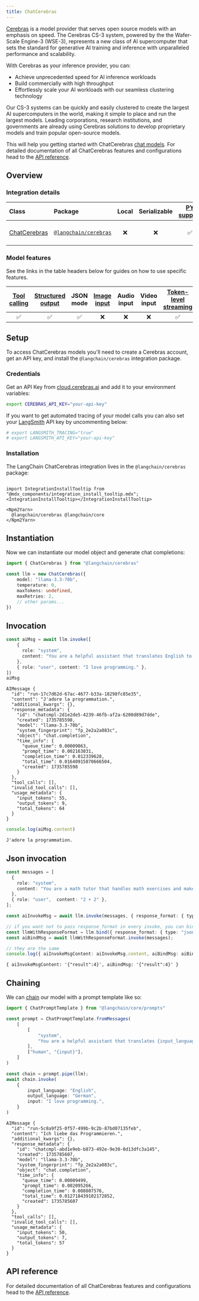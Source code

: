 ```yaml
---
title: ChatCerebras
---
```


[Cerebras](https://cerebras.ai/) is a model provider that serves open source models with an emphasis on speed. The Cerebras CS-3 system, powered by the the Wafer-Scale Engine-3 (WSE-3), represents a new class of AI supercomputer that sets the standard for generative AI training and inference with unparalleled performance and scalability.

With Cerebras as your inference provider, you can:

- Achieve unprecedented speed for AI inference workloads
- Build commercially with high throughput
- Effortlessly scale your AI workloads with our seamless clustering technology

Our CS-3 systems can be quickly and easily clustered to create the largest AI supercomputers in the world, making it simple to place and run the largest models. Leading corporations, research institutions, and governments are already using Cerebras solutions to develop proprietary models and train popular open-source models.

This will help you getting started with ChatCerebras [chat models](/oss/javascript/concepts/chat_models). For detailed documentation of all ChatCerebras features and configurations head to the [API reference](https://api.js.langchain.com/classes/_langchain_cerebras.ChatCerebras.html).

## Overview

### Integration details

| Class | Package | Local | Serializable | [PY support](https://python.langchain.com/docs/integrations/chat/cerebras) | Downloads | Version |
| :--- | :--- | :---: | :---: |  :---: | :---: | :---: |
| [ChatCerebras](https://api.js.langchain.com/classes/langchain_cerebras.ChatCerebras.html) | [`@langchain/cerebras`](https://www.npmjs.com/package/@langchain/cerebras) | ❌ | ❌ | ✅ | ![NPM - Downloads](https://img.shields.io/npm/dm/@langchain/cerebras?style=flat-square&label=%20&) | ![NPM - Version](https://img.shields.io/npm/v/@langchain/cerebras?style=flat-square&label=%20&) |

### Model features

See the links in the table headers below for guides on how to use specific features.

| [Tool calling](/oss/javascript/how-to/tool_calling) | [Structured output](/oss/javascript/how-to/structured_output/) | JSON mode | [Image input](/oss/javascript/how-to/multimodal_inputs/) | Audio input | Video input | [Token-level streaming](/oss/javascript/how-to/chat_streaming/) | [Token usage](/oss/javascript/how-to/chat_token_usage_tracking/) | [Logprobs](/oss/javascript/how-to/logprobs/) |
| :---: | :---: | :---: | :---: |  :---: | :---: | :---: | :---: | :---: |
| ✅ | ✅ | ✅ | ❌ | ❌ | ❌ | ✅ | ✅ | ❌ |

## Setup

To access ChatCerebras models you'll need to create a Cerebras account, get an API key, and install the `@langchain/cerebras` integration package.

### Credentials

Get an API Key from [cloud.cerebras.ai](https://cloud.cerebras.ai) and add it to your environment variables:

```bash
export CEREBRAS_API_KEY="your-api-key"
```

If you want to get automated tracing of your model calls you can also set your [LangSmith](https://docs.smith.langchain.com/) API key by uncommenting below:

```bash
# export LANGSMITH_TRACING="true"
# export LANGSMITH_API_KEY="your-api-key"
```

### Installation

The LangChain ChatCerebras integration lives in the `@langchain/cerebras` package:

```{=mdx}

import IntegrationInstallTooltip from "@mdx_components/integration_install_tooltip.mdx";
<IntegrationInstallTooltip></IntegrationInstallTooltip>

<Npm2Yarn>
  @langchain/cerebras @langchain/core
</Npm2Yarn>

```

## Instantiation

Now we can instantiate our model object and generate chat completions:

```typescript
import { ChatCerebras } from "@langchain/cerebras"

const llm = new ChatCerebras({
    model: "llama-3.3-70b",
    temperature: 0,
    maxTokens: undefined,
    maxRetries: 2,
    // other params...
})
```

## Invocation

```typescript
const aiMsg = await llm.invoke([
    {
      role: "system",
      content: "You are a helpful assistant that translates English to French. Translate the user sentence.",
    },
    { role: "user", content: "I love programming." },
])
aiMsg
```

```output
AIMessage {
  "id": "run-17c7d62d-67ac-4677-b33a-18298fc85e35",
  "content": "J'adore la programmation.",
  "additional_kwargs": {},
  "response_metadata": {
    "id": "chatcmpl-2d1e2de5-4239-46fb-af2a-6200d89d7dde",
    "created": 1735785598,
    "model": "llama-3.3-70b",
    "system_fingerprint": "fp_2e2a2a083c",
    "object": "chat.completion",
    "time_info": {
      "queue_time": 0.00009063,
      "prompt_time": 0.002163031,
      "completion_time": 0.012339628,
      "total_time": 0.01640915870666504,
      "created": 1735785598
    }
  },
  "tool_calls": [],
  "invalid_tool_calls": [],
  "usage_metadata": {
    "input_tokens": 55,
    "output_tokens": 9,
    "total_tokens": 64
  }
}
```

```typescript
console.log(aiMsg.content)
```

```output
J'adore la programmation.
```

## Json invocation

```typescript
const messages = [
  {
    role: "system",
    content: "You are a math tutor that handles math exercises and makes output in json in format { result: number }.",
  },
  { role: "user",  content: "2 + 2" },
];

const aiInvokeMsg = await llm.invoke(messages, { response_format: { type: "json_object" } });

// if you want not to pass response_format in every invoke, you can bind it to the instance
const llmWithResponseFormat = llm.bind({ response_format: { type: "json_object" } });
const aiBindMsg = await llmWithResponseFormat.invoke(messages);

// they are the same
console.log({ aiInvokeMsgContent: aiInvokeMsg.content, aiBindMsg: aiBindMsg.content });
```

```output
{ aiInvokeMsgContent: '{"result":4}', aiBindMsg: '{"result":4}' }
```

## Chaining

We can [chain](/oss/javascript/how-to/sequence/) our model with a prompt template like so:

```typescript
import { ChatPromptTemplate } from "@langchain/core/prompts"

const prompt = ChatPromptTemplate.fromMessages(
    [
        [
            "system",
            "You are a helpful assistant that translates {input_language} to {output_language}.",
        ],
        ["human", "{input}"],
    ]
)

const chain = prompt.pipe(llm);
await chain.invoke(
    {
        input_language: "English",
        output_language: "German",
        input: "I love programming.",
    }
)
```

```output
AIMessage {
  "id": "run-5c8a9f25-0f57-499b-9c2b-87bd07135feb",
  "content": "Ich liebe das Programmieren.",
  "additional_kwargs": {},
  "response_metadata": {
    "id": "chatcmpl-abd1e9eb-b873-492e-9e30-0d13dfc3a145",
    "created": 1735785607,
    "model": "llama-3.3-70b",
    "system_fingerprint": "fp_2e2a2a083c",
    "object": "chat.completion",
    "time_info": {
      "queue_time": 0.00009499,
      "prompt_time": 0.002095266,
      "completion_time": 0.008807576,
      "total_time": 0.012718439102172852,
      "created": 1735785607
    }
  },
  "tool_calls": [],
  "invalid_tool_calls": [],
  "usage_metadata": {
    "input_tokens": 50,
    "output_tokens": 7,
    "total_tokens": 57
  }
}
```

## API reference

For detailed documentation of all ChatCerebras features and configurations head to the [API reference](https://api.js.langchain.com/classes/_langchain_cerebras.ChatCerebras.html).
